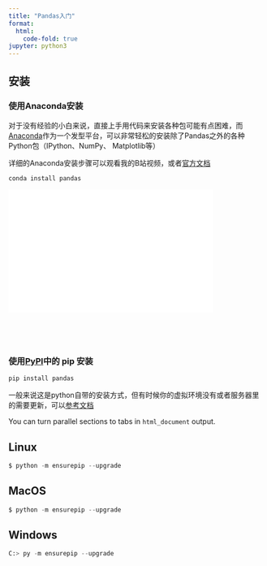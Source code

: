 ```yaml
---
title: "Pandas入门"
format:
  html:
    code-fold: true
jupyter: python3
---
```


## 安装
### 使用Anaconda安装
对于没有经验的小白来说，直接上手用代码来安装各种包可能有点困难，而[Anaconda](https://docs.continuum.io/free/anaconda/)作为一个发型平台，可以非常轻松的安装除了Pandas之外的各种Python包（IPython、NumPy、 Matplotlib等）

详细的Anaconda安装步骤可以观看我的B站视频，或者[官方文档](https://docs.continuum.io/free/anaconda/install/)

```python
conda install pandas
```

<div style="position: relative; padding: 30% 45%;">
<iframe style="position: absolute; width: 80%; height: 80%; left: 0; top: 0;" src="//player.bilibili.com/player.html?aid=980446298&bvid=BV1f44y1G73a&cid=569281368&page=1" frameborder="no" scrolling="no" allowfullscreen="true">
</iframe>
</div> 

### 使用[PyPI](https://pypi.org/project/pandas/)中的 pip 安装

```python
pip install pandas
```

一般来说这是python自带的安装方式，但有时候你的虚拟环境没有或者服务器里的需要更新，可以[参考文档](https://pip.pypa.io/en/stable/installation/)



You can turn parallel sections to tabs in `html_document` output.

::: {.tabset}
## Linux
```python
$ python -m ensurepip --upgrade
```

## MacOS
```python
$ python -m ensurepip --upgrade
```
## Windows
```python
C:> py -m ensurepip --upgrade
```
::: 